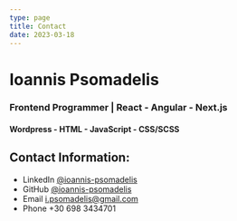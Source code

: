 ```yaml
---
type: page
title: Contact
date: 2023-03-18
---
```


# Ioannis Psomadelis

### Frontend Programmer | React - Angular - Next.js

#### Wordpress - HTML - JavaScript - CSS/SCSS

##

## Contact Information:

- LinkedIn [@ioannis-psomadelis](https://www.linkedin.com/in/ioannis-psomadelis-36b12a128/)
- GitHub [@ioannis-psomadelis](https://github.com/ioannis-psomadelis)
- Email i.psomadelis@gmail.com
- Phone +30 698 3434701
